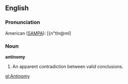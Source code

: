 ==English==

===Pronunciation===

American ([[SAMPA]]): [{n"tIn@mI]

===Noun===

'''antinomy'''

#An apparent contradiction between valid conclusions.

[[gl:Antinomy]]